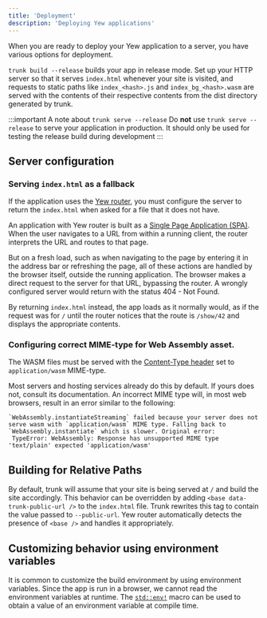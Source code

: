 ```yaml
---
title: 'Deployment'
description: 'Deploying Yew applications'
---
```


When you are ready to deploy your Yew application to a server, you have various options for deployment.

`trunk build --release` builds your app in release mode. Set up your HTTP server so that it serves `index.html` whenever your site is visited, and requests to static paths like `index_<hash>.js` and `index_bg_<hash>.wasm` are served with the contents of their respective contents from the dist directory generated by trunk.

:::important A note about `trunk serve --release`
Do **not** use `trunk serve --release` to serve your application in production.
It should only be used for testing the release build during development
:::

## Server configuration

### Serving `index.html` as a fallback

If the application uses the [Yew router](concepts/router.mdx), you must configure the server to return the `index.html` when asked for a file that it does not have.

An application with Yew router is built as a [Single Page Application (SPA)](https://developer.mozilla.org/en-US/docs/Glossary/SPA). When the user navigates to a URL from within a running client, the router interprets the URL and routes to that page.

But on a fresh load, such as when navigating to the page by entering it in the address bar or refreshing the page, all of these actions are handled by the browser itself, outside the running application. The browser makes a direct request to the server for that URL, bypassing the router. A wrongly configured server would return with the status 404 - Not Found.

By returning `index.html` instead, the app loads as it normally would, as if the request was for `/` until the router notices that the route is `/show/42` and displays the appropriate contents.

### Configuring correct MIME-type for Web Assembly asset.

The WASM files must be served with the [Content-Type header](https://developer.mozilla.org/en-US/docs/Web/HTTP/Headers/Content-Type) set to `application/wasm` MIME-type.

Most servers and hosting services already do this by default. If yours does not, consult its documentation. An incorrect MIME type will, in most web browsers, result in an error similar to the following:

```ignore
`WebAssembly.instantiateStreaming` failed because your server does not serve wasm with `application/wasm` MIME type. Falling back to `WebAssembly.instantiate` which is slower. Original error:
 TypeError: WebAssembly: Response has unsupported MIME type 'text/plain' expected 'application/wasm'
```

## Building for Relative Paths

By default, trunk will assume that your site is being served at `/` and build the site accordingly. This behavior can be overridden by adding `<base data-trunk-public-url />` to the `index.html` file. Trunk rewrites this tag to contain the value passed to `--public-url`. Yew router automatically detects the presence of `<base />` and handles it appropriately.

## Customizing behavior using environment variables

It is common to customize the build environment by using environment variables. Since the app is run in a browser, we cannot read the environment variables at runtime.
The [`std::env!`](https://doc.rust-lang.org/std/macro.env.html) macro can be used to obtain a value of an environment variable at compile time.

